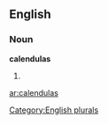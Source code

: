 ==English==

===Noun===
'''calendulas'''

# {{plural of|[[calendula]]}}

[[Category:English plurals]]

[[ar:calendulas]]